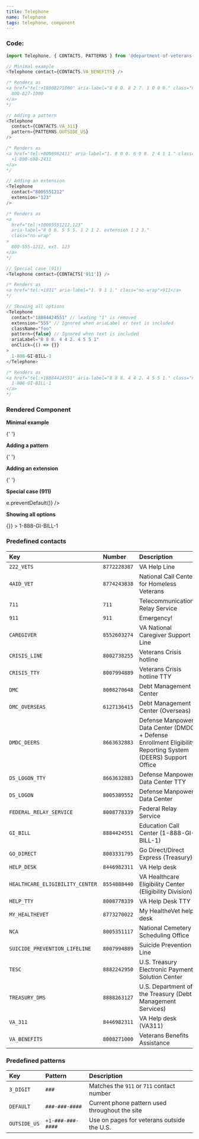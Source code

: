 ```yaml
---
title: Telephone
name: Telephone
tags: telephone, component
---
```



### Code:

```javascript
import Telephone, { CONTACTS, PATTERNS } from '@department-of-veterans-affairs/formation-react/Telephone';

// Minimal example
<Telephone contact={CONTACTS.VA_BENEFITS} />

/* Renders as
<a href="tel:+18008271000" aria-label="8 0 0. 8 2 7. 1 0 0 0." class="no-wrap">
  800-827-1000
</a>
*/

// Adding a pattern
<Telephone
  contact={CONTACTS.VA_311}
  pattern={PATTERNS.OUTSIDE_US}
/>

/* Renders as
<a href="tel:+8006982411" aria-label="1. 8 0 0. 6 9 8. 2 4 1 1." class="no-wrap">
  +1-800-698-2411
</a>
*/

// Adding an extension
<Telephone
  contact="8005551212"
  extension="123"
/>

/* Renders as
<a
  href="tel:+18005551212,123"
  aria-label="8 0 0. 5 5 5. 1 2 1 2. extension 1 2 3."
  class="no-wrap"
>
  800-555-1212, ext. 123
</a>
*/

// Special case (911)
<Telephone contact={CONTACTS['911']} />

/* Renders as
<a href="tel:+1911" aria-label="1. 9 1 1." class="no-wrap">911</a>
*/

// Showing all options
<Telephone
  contact="18884424551" // leading "1" is removed
  extension="555" // Ignored when ariaLabel or text is included
  className="foo"
  pattern={false} // Ignored when text is included
  ariaLabel="8 8 8. 4 4 2. 4 5 5 1"
  onClick={() => {}}
>
  1-888-GI-BILL-1
</Telephone>

/* Renders as
<a href="tel:+18884424551" aria-label="8 8 8. 4 4 2. 4 5 5 1." class="no-wrap foo">
  1-888-GI-BILL-1
</a>
*/
```

### Rendered Component

<div className="site-c-reactcomp__rendered">
  <strong>Minimal example</strong>
  <p>
    <Telephone contact={CONTACTS.VA_BENEFITS} />
  </p>

{' '}

<strong>Adding a pattern</strong>
<p>
  <Telephone contact={CONTACTS.VA_311} pattern={PATTERNS.OUTSIDE_US} />
</p>

{' '}

<strong>Adding an extension</strong>
<p>
  <Telephone contact="8005551212" extension="123" />
</p>

{' '}

<strong>Special case (911)</strong>
<p>
  <Telephone contact={CONTACTS['911']} onClick={e => e.preventDefault()} />
</p>

  <strong>Showing all options</strong>
  <p>
    <Telephone
      contact="18884424551"
      className="foo"
      pattern={false}
      ariaLabel="1. 8 8 8. 4 4 2. 4 5 5 1"
      onClick={() => {}}
    >
      1-888-GI-BILL-1
    </Telephone>
  </p>
</div>

### Predefined contacts

| Key                             | Number       | Description                                                                                                  |
| :------------------------------ | :----------- | :----------------------------------------------------------------------------------------------------------- |
| `222_VETS`                      | `8772228387` | VA Help Line                                                                                                 |
| `4AID_VET`                      | `8774243838` | National Call Center for Homeless Veterans                                                                   |
| `711`                           | `711`        | Telecommunications Relay Service                                                                             |
| `911`                           | `911`        | Emergency!                                                                                                   |
| `CAREGIVER`                     | `8552603274` | VA National Caregiver Support Line                                                                           |
| `CRISIS_LINE`                   | `8002738255` | Veterans Crisis hotline                                                                                      |
| `CRISIS_TTY`                    | `8007994889` | Veterans Crisis hotline TTY                                                                                  |
| `DMC`                           | `8008270648` | Debt Management Center                                                                                       |
| `DMC_OVERSEAS`                  | `6127136415` | Debt Management Center (Overseas)                                                                            |
| `DMDC_DEERS`                    | `8663632883` | Defense Manpower Data Center (DMDC) + Defense Enrollment Eligibility Reporting System (DEERS) Support Office |
| `DS_LOGON_TTY`                  | `8663632883` | Defense Manpower Data Center TTY                                                                             |
| `DS_LOGON`                      | `8005389552` | Defense Manpower Data Center                                                                                 |
| `FEDERAL_RELAY_SERVICE`         | `8008778339` | Federal Relay Service                                                                                        |
| `GI_BILL`                       | `8884424551` | Education Call Center (1-888-GI-BILL-1)                                                                      |
| `GO_DIRECT`                     | `8003331795` | Go Direct/Direct Express (Treasury)                                                                          |
| `HELP_DESK`                     | `8446982311` | VA Help desk                                                                                                 |
| `HEALTHCARE_ELIGIBILITY_CENTER` | `8554888440` | VA Healthcare Eligibility Center (Eligibility Division)                                                      |
| `HELP_TTY`                      | `8008778339` | VA Help Desk TTY                                                                                             |
| `MY_HEALTHEVET`                 | `8773270022` | My HealtheVet help desk                                                                                      |
| `NCA`                           | `8005351117` | National Cemetery Scheduling Office                                                                          |
| `SUICIDE_PREVENTION_LIFELINE`   | `8007994889` | Suicide Prevention Line                                                                                      |
| `TESC`                          | `8882242950` | U.S. Treasury Electronic Payment Solution Center                                                             |
| `TREASURY_DMS`                  | `8888263127` | U.S. Department of the Treasury (Debt Management Services)                                                   |  |  |
| `VA_311`                        | `8446982311` | VA Help desk (VA311)                                                                                         |
| `VA_BENEFITS`                   | `8008271000` | Veterans Benefits Assistance                                                                                 |

### Predefined patterns

| Key          | Pattern           | Description                                    |
| :----------- | :---------------- | :--------------------------------------------- |
| `3_DIGIT`    | `###`             | Matches the `911` or `711` contact number      |
| `DEFAULT`    | `###-###-####`    | Current phone pattern used throughout the site |
| `OUTSIDE_US` | `+1-###-###-####` | Use on pages for veterans outside the U.S.     |
